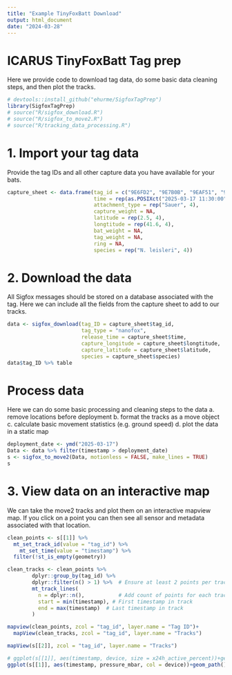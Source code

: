 ```yaml
---
title: "Example TinyFoxBatt Download"
output: html_document
date: "2024-03-28"
---
```


# ICARUS TinyFoxBatt Tag prep

Here we provide code to download tag data, do some basic data cleaning steps, and then plot the tracks.

```r
# devtools::install_github("ehurme/SigfoxTagPrep")
library(SigfoxTagPrep)
# source("R/sigfox_download.R")
# source("R/sigfox_to_move2.R")
# source("R/tracking_data_processing.R")
```

# 1. Import your tag data
Provide the tag IDs and all other capture data you have available for your bats.
```r
capture_sheet <- data.frame(tag_id = c("9E6FD2", "9E7B0B", "9EAF51", "9ED91A"),
                            time = rep(as.POSIXct("2025-03-17 11:30:00"), 4),
                            attachment_type = rep("Sauer", 4),
                            capture_weight = NA,
                            latitude = rep(2.5, 4), 
                            longtitude = rep(41.6, 4),
                            bat_weight = NA,
                            tag_weight = NA,
                            ring = NA,
                            species = rep("N. leisleri", 4))
```


# 2. Download the data
All Sigfox messages should be stored on a database associated with the tag. Here we can include all the fields from the capture sheet to add to our tracks.
```r
data <- sigfox_download(tag_ID = capture_sheet$tag_id, 
                        tag_type = "nanofox",
                        release_time = capture_sheet$time,
                        capture_longitude = capture_sheet$longtitude,
                        capture_latitude = capture_sheet$latitude,
                        species = capture_sheet$species)
data$tag_ID %>% table
```
# Process data 
Here we can do some basic processing and cleaning steps to the data
a. remove locations before deployment
b. format the tracks as a move object
c. calculate basic movement statistics (e.g. ground speed)
d. plot the data in a static map
```r
deployment_date <- ymd("2025-03-17")
Data <- data %>% filter(timestamp > deployment_date)
s <- sigfox_to_move2(Data, motionless = FALSE, make_lines = TRUE)
s
```

# 3. View data on an interactive map
We can take the move2 tracks and plot them on an interactive mapview map. If you click on a point you can then see all sensor and metadata associated with that location.
```r
clean_points <- s[[1]] %>% 
  mt_set_track_id(value = "tag_id") %>%
    mt_set_time(value = "timestamp") %>% 
  filter(!st_is_empty(geometry))

clean_tracks <- clean_points %>% 
        dplyr::group_by(tag_id) %>%
        dplyr::filter(n() > 1) %>%  # Ensure at least 2 points per track
        mt_track_lines(
          n = dplyr::n(),           # Add count of points for each track
          start = min(timestamp), # First timestamp in track
          end = max(timestamp)  # Last timestamp in track
        )

mapview(clean_points, zcol = "tag_id", layer.name = "Tag ID")+
  mapView(clean_tracks, zcol = "tag_id", layer.name = "Tracks")
```

```r
mapView(s[[2]], zcol = "tag_id", layer.name = "Tracks")
```

```r
# ggplot(s[[1]], aes(timestamp, device, size = x24h_active_percent))+geom_point()
ggplot(s[[1]], aes(timestamp, pressure_mbar, col = device))+geom_path()+geom_point()

```

